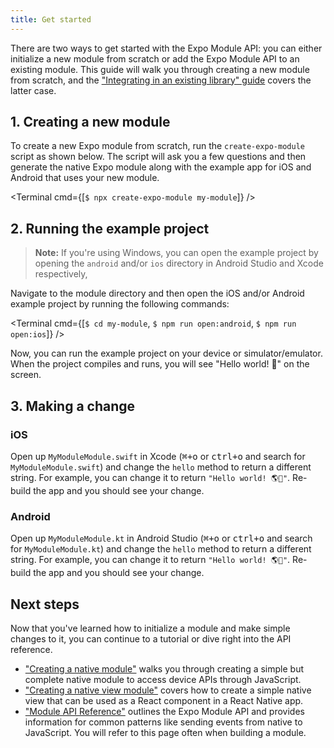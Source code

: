 ```yaml
---
title: Get started
---
```



There are two ways to get started with the Expo Module API: you can either initialize a new module from scratch or add the Expo Module API to an existing module. This guide will walk you through creating a new module from scratch, and the ["Integrating in an existing library" guide](/modules/existing-library) covers the latter case.

## 1. Creating a new module

To create a new Expo module from scratch, run the `create-expo-module` script as shown below. The script will ask you a few questions and then generate the native Expo module along with the example app for iOS and Android that uses your new module.

<Terminal cmd={[`$ npx create-expo-module my-module`]} />

## 2. Running the example project

> **Note:** If you're using Windows, you can open the example project by opening the `android` and/or `ios` directory in Android Studio and Xcode respectively,

Navigate to the module directory and then open the iOS and/or Android example project by running the following commands:

<Terminal cmd={[`$ cd my-module`, `$ npm run open:android`, `$ npm run open:ios`]} />

Now, you can run the example project on your device or simulator/emulator. When the project compiles and runs, you will see "Hello world! 👋" on the screen.

## 3. Making a change

### iOS

Open up `MyModuleModule.swift` in Xcode (<kbd>⌘+o</kbd> or <kbd>ctrl+o</kbd> and search for `MyModuleModule.swift`) and change the `hello` method to return a different string. For example, you can change it to return `"Hello world! 🌎🍎"`. Re-build the app and you should see your change.

### Android

Open up `MyModuleModule.kt` in Android Studio (<kbd>⌘+o</kbd> or <kbd>ctrl+o</kbd> and search for `MyModuleModule.kt`) and change the `hello` method to return a different string. For example, you can change it to return `"Hello world! 🌎🤖"`. Re-build the app and you should see your change.

## Next steps

Now that you've learned how to initialize a module and make simple changes to it, you can continue to a tutorial or dive right into the API reference.

- ["Creating a native module"](/modules/native-module-tutorial) walks you through creating a simple but complete native module to access device APIs through JavaScript.
- ["Creating a native view module"](/modules/native-view-tutorial) covers how to create a simple native view that can be used as a React component in a React Native app.
- ["Module API Reference"](/modules/module-api/) outlines the Expo Module API and provides information for common patterns like sending events from native to JavaScript. You will refer to this page often when building a module.
